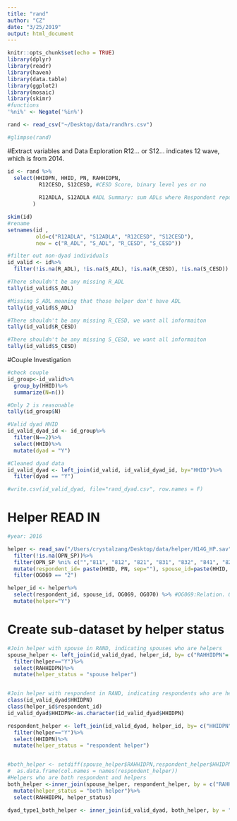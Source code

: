 ```yaml
---
title: "rand"
author: "CZ"
date: "3/25/2019"
output: html_document
---
```


```r
knitr::opts_chunk$set(echo = TRUE)
library(dplyr)
library(readr)
library(haven)
library(data.table)
library(ggplot2)
library(mosaic)
library(skimr)
#functions
'%ni%' <- Negate('%in%')
```

```r
rand <- read_csv("~/Desktop/data/randhrs.csv")

#glimpse(rand)
```


#Extract variables and Data Exploration
R12... or S12... indicates 12 wave, which is from 2014. 
```r
id <- rand %>%
  select(HHIDPN, HHID, PN, RAHHIDPN,
          R12CESD, S12CESD, #CESD Score, binary level yes or no
         
          R12ADLA, S12ADLA #ADL Summary: sum ADLs where Respondent reports any difficulty
        )

skim(id)
#rename
setnames(id ,
         old=c("R12ADLA", "S12ADLA", "R12CESD", "S12CESD"),
         new = c("R_ADL", "S_ADL", "R_CESD", "S_CESD"))

#filter out non-dyad individuals
id_valid <- id%>%
  filter(!is.na(R_ADL), !is.na(S_ADL), !is.na(R_CESD), !is.na(S_CESD))

#There shouldn't be any missing R_ADL
tally(id_valid$S_ADL)

#Missing S_ADL meaning that those helper don't have ADL
tally(id_valid$S_ADL)

#There shouldn't be any missing R_CESD, we want all informaiton
tally(id_valid$R_CESD)

#There shouldn't be any missing S_CESD, we want all informaiton
tally(id_valid$S_CESD)
```

#Couple Investigation
```r
#check couple
id_group<-id_valid%>%
  group_by(HHID)%>%
  summarize(N=n())

#Only 2 is reasonable
tally(id_group$N)

#Valid dyad HHID 
id_valid_dyad_id <- id_group%>%
  filter(N==2)%>%
  select(HHID)%>%
  mutate(dyad = "Y")

#Cleaned dyad data
id_valid_dyad <- left_join(id_valid, id_valid_dyad_id, by="HHID")%>%
  filter(dyad == "Y")

#write.csv(id_valid_dyad, file="rand_dyad.csv", row.names = F)
```

# Helper READ IN
```r
#year: 2016

helper <- read_sav("/Users/crystalzang/Desktop/data/helper/H14G_HP.sav", encoding = NULL, user_na = FALSE)%>%
  filter(!is.na(OPN_SP))%>%
  filter(OPN_SP %ni% c("","811", "812", "821", "831", "832", "841", "822"))%>%
  mutate(respondent_id= paste(HHID, PN, sep=""), spouse_id=paste(HHID, OPN_SP, sep=""))%>%
  filter(OG069 == "2")

helper_id <- helper%>%
  select(respondent_id, spouse_id, OG069, OG070) %>% #OG069:Relation. OG070:Frequency help
  mutate(helper="Y")
```

# Create sub-dataset by helper status
```r
#Join helper with spouse in RAND, indicating spouses who are helpers
spouse_helper <- left_join(id_valid_dyad, helper_id, by= c("RAHHIDPN"= "respondent_id"))%>%
  filter(helper=="Y")%>%
  select(RAHHIDPN)%>%
  mutate(helper_status = "spouse helper")


#Join helper with respondent in RAND, indicating respondents who are helpers
class(id_valid_dyad$HHIDPN)
class(helper_id$respondent_id)
id_valid_dyad$HHIDPN<-as.character(id_valid_dyad$HHIDPN)

respondent_helper <- left_join(id_valid_dyad, helper_id, by= c("HHIDPN"= "respondent_id"))%>%
  filter(helper=="Y")%>%
  select(HHIDPN)%>%
  mutate(helper_status = "respondent helper")


#both_helper <- setdiff(spouse_helper$RAHHIDPN,respondent_helper$HHIDPN)%>%
#  as.data.frame(col.names = names(respondent_helper))
#Helpers who are both respondent and helpers
both_helper <-inner_join(spouse_helper, respondent_helper, by = c("RAHHIDPN"= "HHIDPN"))%>%
  mutate(helper_status = "both helper")%>%
  select(RAHHIDPN, helper_status)

```


```r
dyad_type1_both_helper <- inner_join(id_valid_dyad, both_helper, by = "RAHHIDPN")
```

